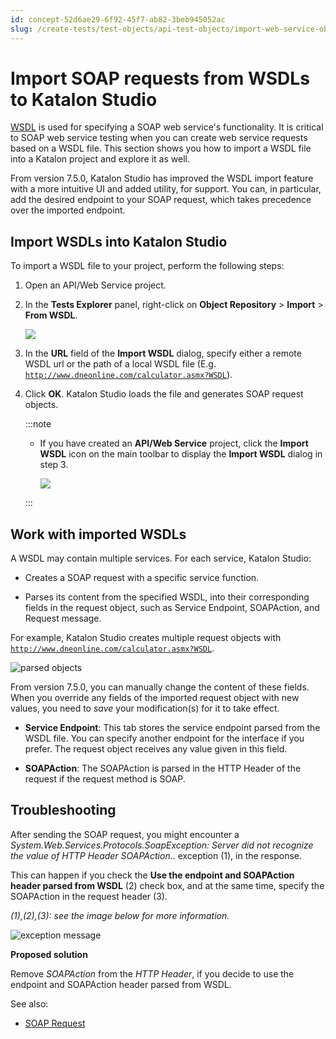 ```yaml
---
id: concept-52d6ae29-6f92-45f7-ab82-3beb945052ac
slug: /create-tests/test-objects/api-test-objects/import-web-service-objects/import-soap-requests-from-wsdls-to-katalon-studio
---
```


# Import SOAP requests from WSDLs to Katalon Studio

[WSDL](https://www.w3.org/TR/wsdl/) is used for specifying a SOAP web service's functionality. It is critical to SOAP web service testing when you can create web service requests based on a WSDL file. This section shows you how to import a WSDL file into a Katalon project and explore it as well.

From version 7.5.0, Katalon Studio has improved the WSDL import feature with a more intuitive UI and added utility, for support. You can, in particular, add the desired endpoint to your SOAP request, which takes precedence over the imported endpoint.

## Import WSDLs into Katalon Studio

To import a WSDL file to your project, perform the following steps:

1.  Open an API/Web Service project.

2.  In the **Tests Explorer** panel, right-click on **Object Repository** &gt; **Import** &gt; **From WSDL**.

    <img src="/doc_images/Documents/Create_tests/Test_Objects/API_Test_Object/Import-Web-Service-Objects/import-soap-requests-from-wsdl/image/ks-import-wsdl.png" width={500} />

3.  In the **URL** field of the **Import WSDL** dialog, specify either a remote WSDL url or the path of a local WSDL file \(E.g. <code>http://www.dneonline.com/calculator.asmx?WSDL</code>\).

4.  Click **OK**. Katalon Studio loads the file and generates SOAP request objects.

    
    :::note

    -   If you have created an **API/Web Service** project, click the **Import WSDL** icon on the main toolbar to display the **Import WSDL** dialog in step 3.

        <img src="/doc_images/Documents/Create_tests/Test_Objects/API_Test_Object/Import-Web-Service-Objects/import-soap-requests-from-wsdl/image/import-wsdl.png" width={500} />

    :::


## Work with imported WSDLs

A WSDL may contain multiple services. For each service, Katalon Studio:

-   Creates a SOAP request with a specific service function.

-   Parses its content from the specified WSDL, into their corresponding fields in the request object, such as Service Endpoint, SOAPAction, and Request message.


For example, Katalon Studio creates multiple request objects with <code>http://www.dneonline.com/calculator.asmx?WSDL</code>.

<img src="https://github.com/katalon-studio/docs-images/raw/master/katalon-studio/docs/import-soap-requests-from-wsdl/parsed-objects.png" alt="parsed objects" />

From version 7.5.0, you can manually change the content of these fields. When you override any fields of the imported request object with new values, you need to *save* your modification\(s\) for it to take effect.

-   **Service Endpoint**: This tab stores the service endpoint parsed from the WSDL file. You can specify another endpoint for the interface if you prefer. The request object receives any value given in this field.

-   **SOAPAction**: The SOAPAction is parsed in the HTTP Header of the request if the request method is SOAP.


## Troubleshooting

After sending the SOAP request, you might encounter a *System.Web.Services.Protocols.SoapException: Server did not recognize the value of HTTP Header SOAPAction..* exception \(1\), in the response.

This can happen if you check the **Use the endpoint and SOAPAction header parsed from WSDL** \(2\) check box, and at the same time, specify the SOAPAction in the request header \(3\).

*\(1\),\(2\),\(3\): see the image below for more information.*

<img src="https://github.com/katalon-studio/docs-images/raw/master/katalon-studio/docs/import-soap-requests-from-wsdl/exception.png" alt="exception message" />

**Proposed solution**

Remove *SOAPAction* from the *HTTP Header*, if you decide to use the endpoint and SOAPAction header parsed from WSDL.

See also:

-   [SOAP Request](/create-tests/test-objects/api-test-objects/soap-request-in-katalon-studio)